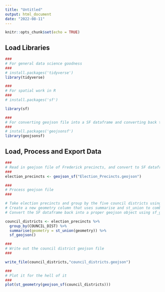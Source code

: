 ```yaml
---
title: "Untitled"
output: html_document
date: "2022-08-11"
---
```


```r
knitr::opts_chunk$set(echo = TRUE)
```

## Load Libraries
```r

###
# For general data science goodness
###
# install.packages('tidyverse')
library(tidyverse)

###
# For spatial work in R
###
# install.packages('sf')

library(sf)

###
# For converting geojson file into a SF dataframe and converting back to geojson
### 
# install.packages('geojsonsf')
library(geojsonsf)
```

## Load, Process and Export Data
```r
###
# Read in geojson file of Frederick precincts, and convert to SF dataframe
###
election_precincts <- geojson_sf("Election_Precincts.geojson")

###
# Process geojson file
###

# Take election precincts and group by the five council districts using group_by
# Create a new geometry column that uses summarise and st_union to combine the many precincts in each council district into one big honking council district geometry shape. 
# Convert the SF dataframe back into a proper geojson object using sf_geojson

council_districts <- election_precincts %>%
  group_by(COUNCIL_DIST) %>%
  summarise(geometry = st_union(geometry)) %>%
  sf_geojson()

###
# Write out the council district geojson file
###

write_file(council_districts,"council_districts.geojson")

###
# Plot it for the hell of it
###
plot(st_geometry(geojson_sf(council_districts)))


```